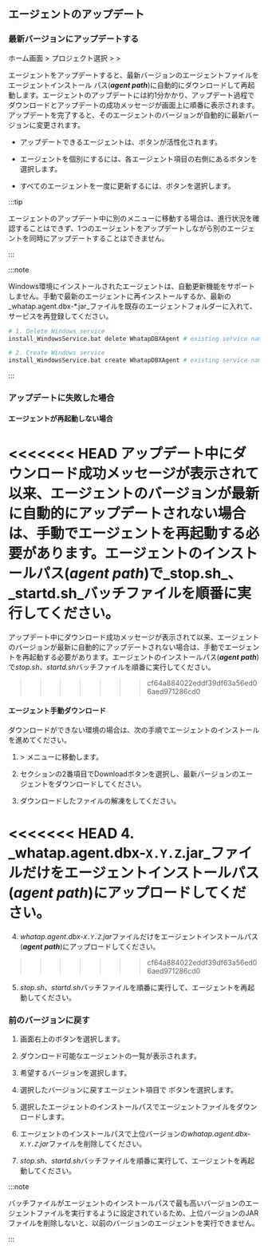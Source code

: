 ## エージェントのアップデート

### 最新バージョンにアップデートする

ホーム画面 &gt; プロジェクト選択 &gt; <Cmdname sid="side_management" className="uitext" /> &gt; <Cmdname sid="side_dbAgentUpdate" className="uitext" />

<ImgLang img='db-update-agent.png' desc='' />

エージェントをアップデートすると、最新バージョンのエージェントファイルをエージェントインストール パス(***agent path***)に自動的にダウンロードして再起動します。エージェントのアップデートには約1分かかり、アップデート過程でダウンロードとアップデートの成功メッセージが画面上に順番に表示されます。アップデートを完了すると、そのエージェントのバージョンが自動的に最新バージョンに変更されます。

- アップデートできるエージェントは、<Cmdname sid="TTL06230" className="uitext" />ボタンが活性化されます。

- エージェントを個別にするには、各エージェント項目の右側にある<Cmdname sid="TTL06230" className="uitext" />ボタンを選択します。

- すべてのエージェントを一度に更新するには、<Cmdname sid="DSC07289" className="uitext" />ボタンを選択します。

:::tip

エージェントのアップデート中に別のメニューに移動する場合は、進行状況を確認することはできず、1つのエージェントをアップデートしながら別のエージェントを同時にアップデートすることはできません。

:::

:::note

Windows環境にインストールされたエージェントは、自動更新機能をサポートしません。手動で最新のエージェントに再インストールするか、最新の_whatap.agent.dbx-\*.jar_ファイルを既存のエージェントフォルダーに入れて、サービスを再登録してください。

```bash
# 1. Delete Windows service
install_WindowsService.bat delete WhatapDBXAgent # existing service name

# 2. Create Windows service
install_WindowsService.bat create WhatapDBXAgent # existing service name
```

:::

### アップデートに失敗した場合

#### エージェントが再起動しない場合

<<<<<<< HEAD
アップデート中にダウンロード成功メッセージが表示されて以来、エージェントのバージョンが最新に自動的にアップデートされない場合は、手動でエージェントを再起動する必要があります。エージェントのインストールパス(***agent path***)で_stop.sh_、_startd.sh_バッチファイルを順番に実行してください。
=======
アップデート中にダウンロード成功メッセージが表示されて以来、エージェントのバージョンが最新に自動的にアップデートされない場合は、手動でエージェントを再起動する必要があります。エージェントのインストールパス(***agent path***)で*stop.sh*、*startd.sh*バッチファイルを順番に実行してください。
>>>>>>> cf64a884022eddf39df63a56ed06aed971286cd0

#### エージェント手動ダウンロード

ダウンロードができない環境の場合は、次の手順でエージェントのインストールを進めてください。

1. <Cmdname sid="management" className="uitext" /> &gt; <Cmdname sid="agentInstall" className="uitext" />メニューに移動します。

2. <Cmdname sid="agent-setup-guide" className="uitext" />セクションの2番項目で<span class="uitext">Download</span>ボタンを選択し、最新バージョンのエージェントをダウンロードしてください。

3. ダウンロードしたファイルの解凍をしてください。

<<<<<<< HEAD
4. _whatap.agent.dbx-`X.Y.Z`.jar_ファイルだけをエージェントインストールパス(***agent path***)にアップロードしてください。
=======
4. *whatap.agent.dbx-`X.Y.Z`.jar*ファイルだけをエージェントインストールパス(***agent path***)にアップロードしてください。
>>>>>>> cf64a884022eddf39df63a56ed06aed971286cd0

5. *stop.sh*、*startd.sh*バッチファイルを順番に実行して、エージェントを再起動してください。

### 前のバージョンに戻す

1. 画面右上の<Cmdname sid="goto_previous_version" className="uitext" />ボタンを選択します。

2. ダウンロード可能なエージェントの一覧が表示されます。

3. 希望するバージョンを選択します。

4. 選択したバージョンに戻すエージェント項目で <Cmdname sid="download" className="uitext" />ボタンを選択します。

5. 選択したエージェントのインストールパスでエージェントファイルをダウンロードします。

6. エージェントのインストールパスで上位バージョンの*whatap.agent.dbx-`X.Y.Z`.jar*ファイルを削除してください。

7. *stop.sh*、*startd.sh*バッチファイルを順番に実行して、エージェントを再起動してください。

:::note

バッチファイルがエージェントのインストールパスで最も高いバージョンのエージェントファイルを実行するように設定されているため、上位バージョンのJARファイルを削除しないと、以前のバージョンのエージェントを実行できません。

:::
